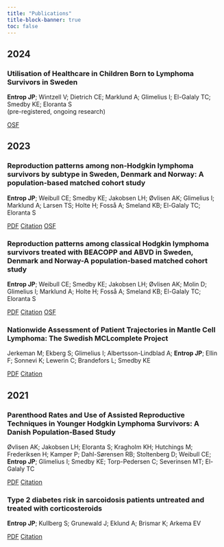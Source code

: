 ```yaml
---
title: "Publications"
title-block-banner: true
toc: false
---
```


## 2024

### Utilisation of Healthcare in Children Born to Lymphoma Survivors in Sweden

**Entrop JP**; Wintzell V; Dietrich CE; Marklund A; Glimelius I; El-Galaly TC; Smedby KE; Eloranta S <br>
(pre-registered, ongoing research)

[OSF](https://osf.io/sbevn){.btn .btn-outline-primary .btn role="button"}

## 2023

### Reproduction patterns among non-Hodgkin lymphoma survivors by subtype in Sweden, Denmark and Norway: A population-based matched cohort study

**Entrop JP**; Weibull CE; Smedby KE; Jakobsen LH; Øvlisen AK; Glimelius I; Marklund A; Larsen TS; Holte H; Fosså A; Smeland KB; El-Galaly TC; Eloranta S

[PDF](https://doi.org/10.1111/bjh.18938){.btn .btn-outline-primary .btn role="button"} [Citation](bibtex/fertility_by_NHL_subtype.bib){.btn .btn-outline-primary .btn role="button"}
[OSF](https://osf.io/x5j2q){.btn .btn-outline-primary .btn role="button"}

### Reproduction patterns among classical Hodgkin lymphoma survivors treated with BEACOPP and ABVD in Sweden, Denmark and Norway-A population-based matched cohort study

**Entrop JP**; Weibull CE; Smedby KE; Jakobsen LH; Øvlisen AK; Molin D; Glimelius I; Marklund A; Holte H; Fosså A; Smeland KB; El-Galaly TC; Eloranta S

[PDF](https://doi.org/10.1002/ijc.34552){.btn .btn-outline-primary .btn role="button"} [Citation](bibtex/fertility_by_HL_trt.bib){.btn .btn-outline-primary .btn role="button"}
[OSF](https://osf.io/bw3mg){.btn .btn-outline-primary .btn role="button"}

### Nationwide Assessment of Patient Trajectories in Mantle Cell Lymphoma: The Swedish MCLcomplete Project

Jerkeman M; Ekberg S; Glimelius I; Albertsson-Lindblad A; **Entrop JP**; Ellin F; Sonnevi K; Lewerin C; Brandefors L; Smedby KE

[PDF](https://doi.org/10.1097/HS9.0000000000000928){.btn .btn-outline-primary .btn role="button"} [Citation](bibtex/MCL_trt_trajectories_sweden.bib){.btn .btn-outline-primary .btn role="button"}

## 2021

### Parenthood Rates and Use of Assisted Reproductive Techniques in Younger Hodgkin Lymphoma Survivors: A Danish Population-Based Study

Øvlisen AK; Jakobsen LH; Eloranta S; Kragholm KH; Hutchings M; Frederiksen H; Kamper P; Dahl-Sørensen RB; Stoltenberg D; Weibull CE; **Entrop JP**; Glimelius I; Smedby KE; Torp-Pedersen C; Severinsen MT; El-Galaly TC

[PDF](https://doi.org/10.1200/JCO.21.00357){.btn .btn-outline-primary .btn role="button"} [Citation](bibtex/parenthood_rates_HL.bib){.btn .btn-outline-primary .btn role="button"}

### Type 2 diabetes risk in sarcoidosis patients untreated and treated with corticosteroids

**Entrop JP**; Kullberg S; Grunewald J; Eklund A; Brismar K; Arkema EV

[PDF](https://doi.org/10.1183/23120541.00028-2021){.btn .btn-outline-primary .btn role="button"} [Citation](bibtex/sacroidosis_T2D_risk.bib){.btn .btn-outline-primary .btn role="button"}
